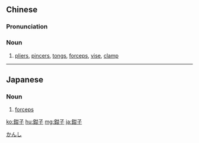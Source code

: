 {{also|钳子}}
==Chinese==
{{zh-forms|s=钳子}}

===Pronunciation===
{{zh-pron
|m=qiánzi
|c=kim4 zi2
|cat=n
}}

===Noun===
{{zh-noun|mw=把}}

# [[pliers]], [[pincers]], [[tongs]], [[forceps]], [[vise]], [[clamp]]

{{zh-cat|Tools}}

----

==Japanese==
{{ja-kanjitab|かん|し|yomi=o}}

===Noun===
{{ja-noun|かんし}}

# [[forceps]]

[[Category:ja:Medicine|かんし]]

[[ko:鉗子]]
[[hu:鉗子]]
[[mg:鉗子]]
[[ja:鉗子]]